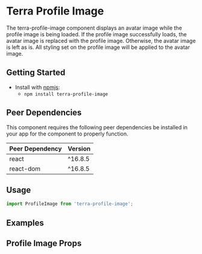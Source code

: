 


<Badge />

# Terra Profile Image

The terra-profile-image component displays an avatar image while the profile image is being loaded. If the profile image successfully loads, the avatar image is replaced with the profile image. Otherwise, the avatar image is left as is. All styling set on the profile image will be applied to the avatar image.

## Getting Started

- Install with [npmjs](https://www.npmjs.com):
  - `npm install terra-profile-image`

<!-- AUTO-GENERATED-CONTENT:START Peer Dependencies -->
## Peer Dependencies

This component requires the following peer dependencies be installed in your app for the component to properly function.

| Peer Dependency | Version |
|-|-|
| react | ^16.8.5 |
| react-dom | ^16.8.5 |

<!-- AUTO-GENERATED-CONTENT:END -->

## Usage

```jsx
import ProfileImage from 'terra-profile-image';
```

## Examples
<ProfileImageDefault title="Basic Profile Image" />
<ProfileImagePlaceholderFallback title="Placeholder Fallback Examples" />
<ProfileImageFit />
<ProfileImageVariant />
<ProfileImageHigherOrderComponent />

## Profile Image Props
<ProfileImagePropsTable />
